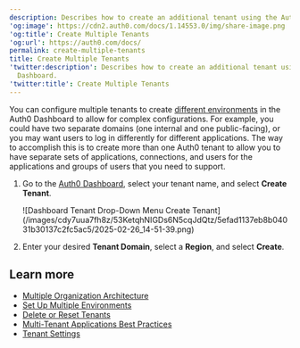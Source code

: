```yaml
---
description: Describes how to create an additional tenant using the Auth0 Dashboard.
'og:image': https://cdn2.auth0.com/docs/1.14553.0/img/share-image.png
'og:title': Create Multiple Tenants
'og:url': https://auth0.com/docs/
permalink: create-multiple-tenants
title: Create Multiple Tenants
'twitter:description': Describes how to create an additional tenant using the Auth0
  Dashboard.
'twitter:title': Create Multiple Tenants
---
```

You can configure multiple tenants to create [different environments](/docs/get-started/auth0-overview/create-tenants/set-up-multiple-environments) in the <Tooltip tip="Auth0 Dashboard: Auth0's main product to configure your services." cta="View Glossary" href="/docs/glossary?term=Auth0+Dashboard">Auth0 Dashboard</Tooltip> to allow for complex configurations. For example, you could have two separate domains (one internal and one public-facing), or you may want users to log in differently for different applications. The way to accomplish this is to create more than one Auth0 tenant to allow you to have separate sets of applications, connections, and users for the applications and groups of users that you need to support.

1. Go to the [Auth0 Dashboard](https://manage.auth0.com/#/), select your tenant name, and select **Create Tenant**.

   <Frame>![Dashboard Tenant Drop-Down Menu Create Tenant](/images/cdy7uua7fh8z/53KetqhNIGDs6N5cqJdQtz/5efad1137eb8b04031b30137c2fc5ac5/2025-02-26_14-51-39.png)</Frame>
2. Enter your desired **Tenant Domain**, select a **Region**, and select **Create**.

## Learn more

* [Multiple Organization Architecture](/docs/get-started/architecture-scenarios/multiple-organization-architecture)
* [Set Up Multiple Environments](/docs/get-started/auth0-overview/create-tenants/set-up-multiple-environments)
* [Delete or Reset Tenants](/docs/troubleshoot/customer-support/manage-subscriptions/delete-or-reset-tenant)
* [Multi-Tenant Applications Best Practices](/docs/get-started/auth0-overview/create-tenants/multi-tenant-apps-best-practices)
* [Tenant Settings](/docs/get-started/tenant-settings)